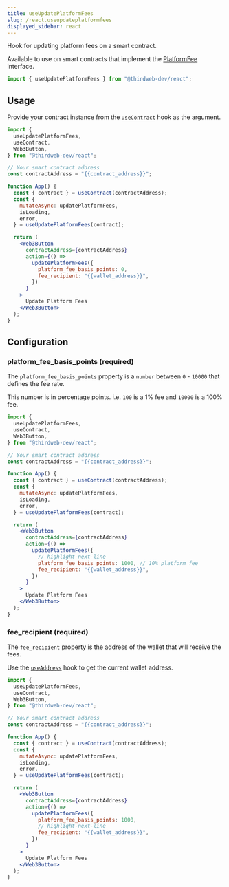 ```yaml
---
title: useUpdatePlatformFees
slug: /react.useupdateplatformfees
displayed_sidebar: react
---
```


Hook for updating platform fees on a smart contract.

Available to use on smart contracts that implement the [PlatformFee](/contractkit/extension-contracts/platformfee) interface.

```jsx
import { useUpdatePlatformFees } from "@thirdweb-dev/react";
```

## Usage

Provide your contract instance from the [`useContract`](react/hooks/usecontract) hook as the argument.

```jsx
import {
  useUpdatePlatformFees,
  useContract,
  Web3Button,
} from "@thirdweb-dev/react";

// Your smart contract address
const contractAddress = "{{contract_address}}";

function App() {
  const { contract } = useContract(contractAddress);
  const {
    mutateAsync: updatePlatformFees,
    isLoading,
    error,
  } = useUpdatePlatformFees(contract);

  return (
    <Web3Button
      contractAddress={contractAddress}
      action={() =>
        updatePlatformFees({
          platform_fee_basis_points: 0,
          fee_recipient: "{{wallet_address}}",
        })
      }
    >
      Update Platform Fees
    </Web3Button>
  );
}
```

## Configuration

### platform_fee_basis_points (required)

The `platform_fee_basis_points` property is a `number` between `0` - `10000` that defines the fee rate.

This number is in percentage points. i.e. `100` is a 1% fee and `10000` is a 100% fee.

```jsx
import {
  useUpdatePlatformFees,
  useContract,
  Web3Button,
} from "@thirdweb-dev/react";

// Your smart contract address
const contractAddress = "{{contract_address}}";

function App() {
  const { contract } = useContract(contractAddress);
  const {
    mutateAsync: updatePlatformFees,
    isLoading,
    error,
  } = useUpdatePlatformFees(contract);

  return (
    <Web3Button
      contractAddress={contractAddress}
      action={() =>
        updatePlatformFees({
          // highlight-next-line
          platform_fee_basis_points: 1000, // 10% platform fee
          fee_recipient: "{{wallet_address}}",
        })
      }
    >
      Update Platform Fees
    </Web3Button>
  );
}
```

### fee_recipient (required)

The `fee_recipient` property is the address of the wallet that will receive the fees.

Use the [`useAddress`](/react/react.useaddress) hook to get the current wallet address.

```jsx
import {
  useUpdatePlatformFees,
  useContract,
  Web3Button,
} from "@thirdweb-dev/react";

// Your smart contract address
const contractAddress = "{{contract_address}}";

function App() {
  const { contract } = useContract(contractAddress);
  const {
    mutateAsync: updatePlatformFees,
    isLoading,
    error,
  } = useUpdatePlatformFees(contract);

  return (
    <Web3Button
      contractAddress={contractAddress}
      action={() =>
        updatePlatformFees({
          platform_fee_basis_points: 1000,
          // highlight-next-line
          fee_recipient: "{{wallet_address}}",
        })
      }
    >
      Update Platform Fees
    </Web3Button>
  );
}
```
